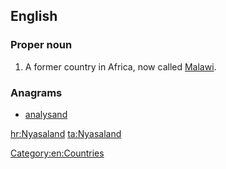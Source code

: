 ==English==
{{wikipedia}}
===Proper noun===
{{en-proper noun}}

# A former country in Africa, now called [[Malawi]].

===Anagrams===
* [[analysand#English|analysand]]

[[Category:en:Countries]]

[[hr:Nyasaland]]
[[ta:Nyasaland]]